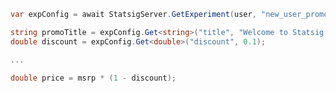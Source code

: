 ```csharp
var expConfig = await StatsigServer.GetExperiment(user, "new_user_promo");

string promoTitle = expConfig.Get<string>("title", "Welcome to Statsig! Use discount code WELCOME10OFF for 10% off your first purchase!");
double discount = expConfig.Get<double>("discount", 0.1);

...

double price = msrp * (1 - discount);
```
